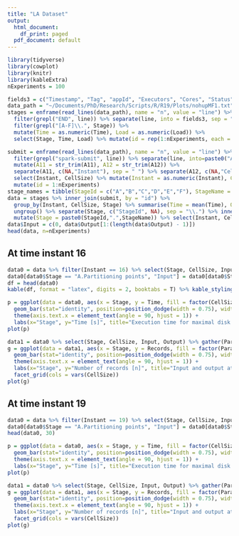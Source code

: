 ```yaml
---
title: "LA Dataset"
output:
  html_document:
    df_print: paged
  pdf_document: default
---
```


```r
library(tidyverse)
library(cowplot)
library(knitr)
library(kableExtra)
nExperiments = 100
```

```r
fields3 = c("Timestamp", "Tag", "appId", "Executors", "Cores", "Status", "Duration", "Stage", "Time", "Load", "Interval")
data_path = "~/Documents/PhD/Research/Scripts/R/R19/Plots/nohupMF1.txt"
stages = enframe(read_lines(data_path), name = "n", value = "line") %>% select(line) %>% filter(grepl("\\|MF\\|", line)) %>%
  filter(grepl("END", line)) %>% separate(line, into = fields3, sep = "\\|") %>%
  filter(grepl("[A-F]\\.", Stage)) %>%
  mutate(Time = as.numeric(Time), Load = as.numeric(Load)) %>%
  select(Stage, Time, Load) %>% mutate(id = rep(1:nExperiments, each = 6))

submit = enframe(read_lines(data_path), name = "n", value = "line") %>% select(line) %>% 
  filter(grepl("spark-submit", line)) %>% separate(line, into=paste0("A", 1:16), sep = "--") %>% 
  mutate(A11 = str_trim(A11), A12 = str_trim(A12)) %>%
  separate(A11, c(NA,"Instant"), sep = " ") %>% separate(A12, c(NA,"CellSize"), sep = " ") %>%
  select(Instant, CellSize) %>% mutate(Instant = as.numeric(Instant), CellSize = as.numeric(CellSize)) %>% 
  mutate(id = 1:nExperiments)
stage_names = tibble(StageId = c("A","B","C","D","E","F"), StageName = c("Partitioning points", "Finding pairs", "Computing centers", "Finding disks", "Partitioning disks", "Maximal disks"))
data = stages %>% inner_join(submit, by = "id") %>%
  group_by(Instant, CellSize, Stage) %>% summarise(Time = mean(Time), Output = mean(Load)) %>%
  ungroup() %>% separate(Stage, c("StageId", NA), sep = "\\.") %>% inner_join(stage_names, by = "StageId") %>%
  mutate(Stage = paste0(StageId,".",StageName)) %>% select(Instant, CellSize, Stage, Time, Output)
data$Input = c(0, data$Output[1:(length(data$Output) - 1)])
head(data, n=nExperiments)
```

## At time instant 16
```r
data0 = data %>% filter(Instant == 16) %>% select(Stage, CellSize, Input, Output, Time)
data0[data0$Stage == "A.Partitioning points", "Input"] = data0[data0$Stage == "A.Partitioning points", "Output"]
df = head(data0)
kable(df, format = "latex", digits = 2, booktabs = T) %>% kable_styling(position = "center")
```

```r
p = ggplot(data = data0, aes(x = Stage, y = Time, fill = factor(CellSize))) +
  geom_bar(stat="identity", position=position_dodge(width = 0.75), width = 0.7) + 
  theme(axis.text.x = element_text(angle = 90, hjust = 1)) +
  labs(x="Stage", y="Time [s]", title="Execution time for maximal disk finding per time instant", fill="Cell Size") 
plot(p)

data1 = data0 %>% select(Stage, CellSize, Input, Output) %>% gather(Params, Records, -Stage, -CellSize)
g = ggplot(data = data1, aes(x = Stage, y = Records, fill = factor(Params))) +
  geom_bar(stat="identity", position=position_dodge(width = 0.75), width = 0.7) + 
  theme(axis.text.x = element_text(angle = 90, hjust = 1)) +
  labs(x="Stage", y="Number of records [n]", title="Input and output at each stage by cell size", fill="") +
  facet_grid(cols = vars(CellSize))
plot(g)

```

## At time instant 19

```r
data0 = data %>% filter(Instant == 19) %>% select(Stage, CellSize, Input, Output, Time)
data0[data0$Stage == "A.Partitioning points", "Input"] = data0[data0$Stage == "A.Partitioning points", "Output"]
head(data0, 30)

p = ggplot(data = data0, aes(x = Stage, y = Time, fill = factor(CellSize))) +
  geom_bar(stat="identity", position=position_dodge(width = 0.75), width = 0.7) + 
  theme(axis.text.x = element_text(angle = 90, hjust = 1)) +
  labs(x="Stage", y="Time [s]", title="Execution time for maximal disk finding per time instant", fill="Cell Size") 
plot(p)

data1 = data0 %>% select(Stage, CellSize, Input, Output) %>% gather(Params, Records, -Stage, -CellSize)
g = ggplot(data = data1, aes(x = Stage, y = Records, fill = factor(Params))) +
  geom_bar(stat="identity", position=position_dodge(width = 0.75), width = 0.7) + 
  theme(axis.text.x = element_text(angle = 90, hjust = 1)) +
  labs(x="Stage", y="Number of records [n]", title="Input and output at each stage by cell size", fill="") +
  facet_grid(cols = vars(CellSize))
plot(g)

```
